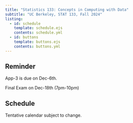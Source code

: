 ```yaml
---
title: "Statistics 133: Concepts in Computing with Data"
subtitle: "UC Berkeley, STAT 133, Fall 2024"
listing:
  - id: schedule
    template: schedule.ejs
    contents: schedule.yml
  - id: buttons
    template: buttons.ejs
    contents: buttons.yml
---
```


::: {#buttons}
:::



::: {.callout-note title="Announcements"}
## Reminder

App-3 is due on Dec-6th.

Final Exam on Dec-18th (7pm-10pm)
:::


## Schedule

Tentative calendar subject to change.

::: {#schedule}
:::

